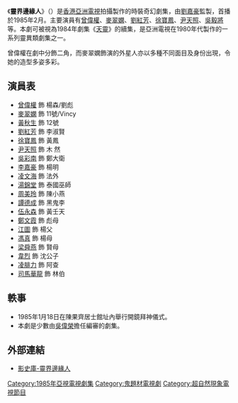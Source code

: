 {{亞視劇集 
| 中文劇名 = 靈界邊緣人
| 英文劇名 = The Man, the Ghosts and the Aliens (II) 
| 圖像 =
| 製作年份 = 1985年
| aTV-11首播日期 = 
| aTV-11首播時間 = 
| 監製 = [[劉家豪|劉嘉豪]]
| 編導 = {{nowrap|[[余明生|-{余明生}-]]、[[梁勝權|羅　庭]]、[[姜明海|姜明海]]、[[鄧志傑|鄧志傑]]、<br/>[[譚彼得|譚彼得]]}}
| 助理編導 = {{nowrap|[[霍志楷|霍志楷]]、[[許美君|許美君]]、[[趙崇基|趙崇基]]、[[何志光_(導演)|何志光]]、<br/>[[朱奕龍_(導演)|朱奕龍]]、[[連熾芬|連熾芬]]}}
| 製作統籌 = [[余偉文|余偉文]]
| 編審 = [[吳偉榮|吳偉榮]]
| 編劇 = {{nowrap|[[黃育德|黃育德]]、[[余漢榮|余漢榮]]、[[譚偉成|譚偉成]]、[[黃麗貞|黃麗貞]]、<br/>[[林嘉祿|林嘉祿]]、[[陸鴻鍇|陸鴻鍇]]、[[梁劍豪|梁劍豪]]}}
| 集數 = 25
| 劇種 = 時裝奇幻、靈異獵奇
| 主演 = {{nowrap|[[曾偉權|曾偉權]]、[[麥翠嫻|麥翠嫻]]、[[劉紅芳|劉紅芳]]、[[徐寶鳳|徐寶鳳]]、<br/>[[尹天照|尹天照]]、[[吳毅將|吳彩南]]、[[黃秋生|黃秋生]]}}
| 主題曲 = 靈界邊緣人
| 作曲 = [[譚鍚禧|譚鍚禧]]
| 填詞 = [[潘偉源|潘偉源]]
| 主唱 = [[譚鍚禧|譚鍚禧]]
| 插曲 = 愛情廢墟
| 作曲3 = [[譚鍚禧|譚鍚禧]]
| 填詞3 = [[潘偉源|潘偉源]]
| 主唱3 = [[譚鍚禧|譚鍚禧]]
}}

《'''靈界邊緣人'''》（{{lang-en|'''The Man, the Ghosts and the Aliens (II)'''}}）是[[香港亞洲電視|香港亞洲電視]]拍攝製作的時裝奇幻劇集，由[[劉家豪|劉嘉豪]]監製，首播於1985年2月。主要演員有[[曾偉權|曾偉權]]、[[麥翠嫻|麥翠嫻]]、[[劉紅芳|劉紅芳]]、[[徐寶鳳|徐寶鳳]]、[[尹天照|尹天照]]、[[吳毅將|吳毅將]]等。本劇可被視為1984年劇集《[[天靈|天靈]]》的續集，是亞洲電視在1980年代製作的一系列靈異類劇集之一。

曾偉權在劇中分飾二角，而麥翠嫻飾演的外星人亦以多種不同面目及身份出現，令她的造型多姿多彩。

== 演員表 ==
* [[曾偉權|曾偉權]] 飾 楊森/劉彪
* [[麥翠嫻|麥翠嫻]] 飾 11號/Vincy
* [[黃秋生|黃秋生]] 飾 12號
* [[劉紅芳|劉紅芳]] 飾 李淑賢
* [[徐寶鳳|徐寶鳳]] 飾 黃鳳
* [[尹天照|尹天照]] 飾 木 然
* [[吳毅將|吳彩南]] 飾 鄭大衛
* [[李嘉豪|李嘉豪]] 飾 楊明
* [[凌文海|凌文海]] 飾 法外
* [[湯錦堂|湯錦堂]] 飾 泰國巫師
* [[周美玲|周美玲]] 飾 陳小燕
* [[譚德成|譚德成]] 飾 黑鬼李
* [[伍永森|伍永森]] 飾 黃壬天
* [[鄭文霞|鄭文霞]] 飾 彪母
* [[江圖|江圖]] 飾 楊父
* [[馮真|馮真]] 飾 楊母
* [[梁舜燕|梁舜燕]] 飾 賢母
* [[韋烈|韋烈]] 飾 沈公子
* [[凌腓力|凌腓力]] 飾 阿查
* [[司馬華龍|司馬華龍]] 飾 林伯

== 軼事 ==
* 1985年1月18日在陳果齊居士館址內舉行開鏡拜神儀式。
* 本劇是少數由[[吳偉榮|吳偉榮]]擔任編審的劇集。

== 外部連結 ==
* [https://moviecool.asia/film/caoOfBau 影史庫-靈界邊緣人]

[[Category:1985年亞視電視劇集|Category:1985年亞視電視劇集]]
[[Category:鬼題材電視劇|Category:鬼題材電視劇]]
[[Category:超自然現象電視節目|Category:超自然現象電視節目]]